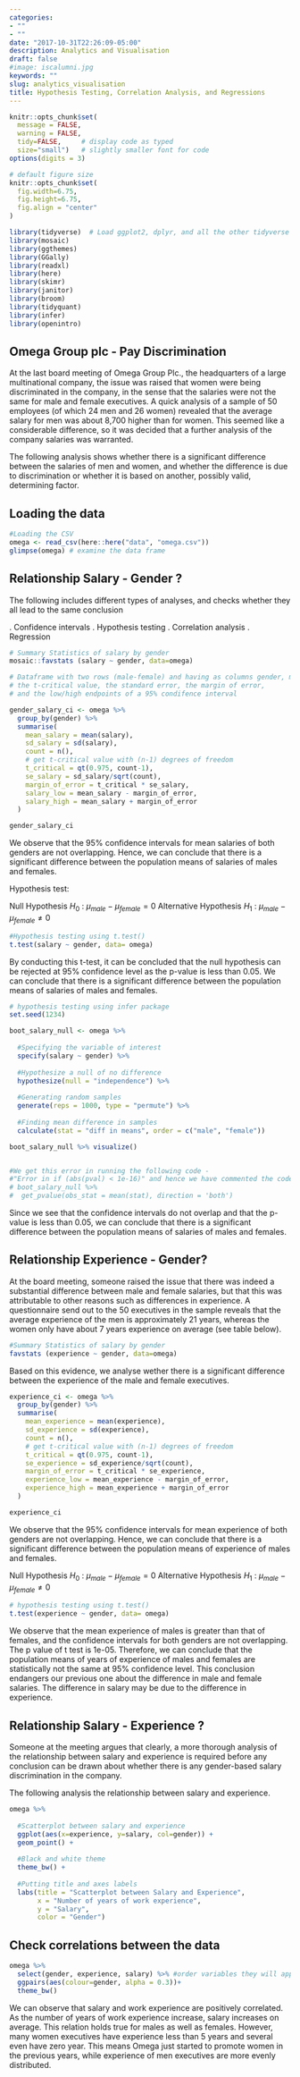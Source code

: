```yaml
---
categories:
- ""
- ""
date: "2017-10-31T22:26:09-05:00"
description: Analytics and Visualisation
draft: false
#image: iscalumni.jpg
keywords: ""
slug: analytics_visualisation
title: Hypothesis Testing, Correlation Analysis, and Regressions
---
```


```r
knitr::opts_chunk$set(
  message = FALSE, 
  warning = FALSE, 
  tidy=FALSE,     # display code as typed
  size="small")   # slightly smaller font for code
options(digits = 3)

# default figure size
knitr::opts_chunk$set(
  fig.width=6.75, 
  fig.height=6.75,
  fig.align = "center"
)
```


```r
library(tidyverse)  # Load ggplot2, dplyr, and all the other tidyverse packages
library(mosaic)
library(ggthemes)
library(GGally)
library(readxl)
library(here)
library(skimr)
library(janitor)
library(broom)
library(tidyquant)
library(infer)
library(openintro)
```

## Omega Group plc - Pay Discrimination

At the last board meeting of Omega Group Plc., the headquarters of a large multinational company, the issue was raised that women were being discriminated in the company, in the sense that the salaries were not the same for male and female executives. A quick analysis of a sample of 50 employees (of which 24 men and 26 women) revealed that the average salary for men was about 8,700 higher than for women. This seemed like a considerable difference, so it was decided that a further analysis of the company salaries was warranted. 

The following analysis shows whether there is a significant difference between the salaries of men and women, and whether the difference is due to discrimination or whether it is based on another, possibly valid, determining factor. 

## Loading the data


```r
#Loading the CSV
omega <- read_csv(here::here("data", "omega.csv"))
glimpse(omega) # examine the data frame
```

## Relationship Salary - Gender ?

The following includes different types of analyses, and checks whether they all lead to the same conclusion 

.	Confidence intervals
.	Hypothesis testing
.	Correlation analysis
.	Regression

```r
# Summary Statistics of salary by gender
mosaic::favstats (salary ~ gender, data=omega)

# Dataframe with two rows (male-female) and having as columns gender, mean, SD, sample size, 
# the t-critical value, the standard error, the margin of error, 
# and the low/high endpoints of a 95% condifence interval

gender_salary_ci <- omega %>%
  group_by(gender) %>% 
  summarise(
    mean_salary = mean(salary),
    sd_salary = sd(salary),
    count = n(),
    # get t-critical value with (n-1) degrees of freedom
    t_critical = qt(0.975, count-1),
    se_salary = sd_salary/sqrt(count),
    margin_of_error = t_critical * se_salary,
    salary_low = mean_salary - margin_of_error,
    salary_high = mean_salary + margin_of_error
  )

gender_salary_ci
```

We observe that the 95% confidence intervals for mean salaries of both genders are not overlapping. Hence, we can conclude that there is a significant difference between the population means of salaries of males and females. 


Hypothesis test:

Null Hypothesis $H_0$ : $\mu_{male} - \mu_{female} = 0$
Alternative Hypothesis $H_1$ : $\mu_{male} - \mu_{female} \neq 0$

```r
#Hypothesis testing using t.test() 
t.test(salary ~ gender, data= omega)
```

By conducting this t-test, it can be concluded that the null hypothesis can be rejected at 95% confidence level as the p-value is less than 0.05. We can conclude that there is a significant difference between the population means of salaries of males and females. 


```r

# hypothesis testing using infer package
set.seed(1234)

boot_salary_null <- omega %>% 
  
  #Specifying the variable of interest
  specify(salary ~ gender) %>% 
  
  #Hypothesize a null of no difference
  hypothesize(null = "independence") %>% 
  
  #Generating random samples
  generate(reps = 1000, type = "permute") %>% 
  
  #Finding mean difference in samples
  calculate(stat = "diff in means", order = c("male", "female"))

boot_salary_null %>% visualize()


#We get this error in running the following code - 
#"Error in if (abs(pval) < 1e-16)" and hence we have commented the code out.
# boot_salary_null %>%
#  get_pvalue(obs_stat = mean(stat), direction = 'both')

```


Since we see that the confidence intervals do not overlap and that the p-value is less than 0.05, we can conclude that there is a significant difference between the population means of salaries of males and females.


## Relationship Experience - Gender?

At the board meeting, someone raised the issue that there was indeed a substantial difference between male and female salaries, but that this was attributable to other reasons such as differences in experience. A questionnaire send out to the 50 executives in the sample reveals that the average experience of the men is approximately 21 years, whereas the women only have about 7 years experience on average (see table below).

```r
#Summary Statistics of salary by gender
favstats (experience ~ gender, data=omega)
```

Based on this evidence, we analyse wether there is a significant difference between the experience of the male and female executives. 

```r
experience_ci <- omega %>%
  group_by(gender) %>% 
  summarise(
    mean_experience = mean(experience),
    sd_experience = sd(experience),
    count = n(),
    # get t-critical value with (n-1) degrees of freedom
    t_critical = qt(0.975, count-1),
    se_experience = sd_experience/sqrt(count),
    margin_of_error = t_critical * se_experience,
    experience_low = mean_experience - margin_of_error,
    experience_high = mean_experience + margin_of_error
  )

experience_ci
```

We observe that the 95% confidence intervals for mean experience of both genders are not overlapping. Hence, we can conclude that there is a significant difference between the population means of experience of males and females. 


Null Hypothesis $H_0$ : $\mu_{male} - \mu_{female} = 0$
Alternative Hypothesis $H_1$ : $\mu_{male} - \mu_{female} \neq 0$

```r
# hypothesis testing using t.test() 
t.test(experience ~ gender, data= omega)
```
We observe that the mean experience of males is greater than that of females, and the confidence intervals for both genders are not overlapping. The p value of t test is 1e-05. Therefore, we can conclude that the population means of years of experience of males and females are statistically not the same at 95% confidence level. This conclusion endangers our previous one about the difference in male and female salaries. The difference in salary may be due to the difference in experience. 


## Relationship Salary - Experience ?

Someone at the meeting argues that clearly, a more thorough analysis of the relationship between salary and experience is required before any conclusion can be drawn about whether there is any gender-based salary discrimination in the company.

The following analysis the relationship between salary and experience.


```r
omega %>% 
  
  #Scatterplot between salary and experience
  ggplot(aes(x=experience, y=salary, col=gender)) +
  geom_point() +
  
  #Black and white theme
  theme_bw() +
  
  #Putting title and axes labels
  labs(title = "Scatterplot between Salary and Experience",
       x = "Number of years of work experience",
       y = "Salary",
       color = "Gender")
```


## Check correlations between the data

```r
omega %>% 
  select(gender, experience, salary) %>% #order variables they will appear in ggpairs()
  ggpairs(aes(colour=gender, alpha = 0.3))+
  theme_bw()
```

We can observe that salary and work experience are positively correlated. As the number of years of work experience increase, salary increases on average. This relation holds true for males as well as females. However, many women executives have experience less than 5 years and several even have zero year. This means Omega just started to promote women in the previous years, while experience of men executives are more evenly distributed.